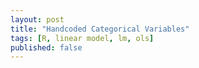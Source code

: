 ```yaml
---
layout: post
title: "Handcoded Categorical Variables"
tags: [R, linear model, lm, ols]
published: false
---
```

